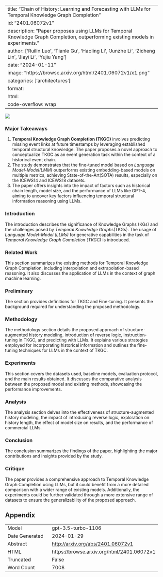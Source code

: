 
---
title: "Chain of History: Learning and Forecasting with LLMs for Temporal Knowledge Graph Completion"
id: "2401.06072v1"
description: "Paper proposes using LLMs for Temporal Knowledge Graph Completion, outperforming existing models in experiments."
author: ['Ruilin Luo', 'Tianle Gu', 'Haoling Li', 'Junzhe Li', 'Zicheng Lin', 'Jiayi Li', 'Yujiu Yang']
date: "2024-01-11"
image: "https://browse.arxiv.org/html/2401.06072v1/x1.png"
categories: ['architectures']
format:
  html:
    code-overflow: wrap
---

![](https://browse.arxiv.org/html/2401.06072v1/x1.png)

### Major Takeaways

1. **Temporal Knowledge Graph Completion (TKGC)** involves predicting missing event links at future timestamps by leveraging established temporal structural knowledge. The paper proposes a novel approach to conceptualize TKGC as an event generation task within the context of a historical event chain.
2. The study demonstrates that the fine-tuned model based on *Language Model-Model(LMM)* outperforms existing embedding-based models on multiple metrics, achieving State-of-the-Art(SOTA) results, especially on the ICEWS14 and ICEWS18 datasets.
3. The paper offers insights into the impact of factors such as historical chain length, model size, and the performance of LLMs like GPT-4, aiming to uncover key factors influencing temporal structural information reasoning using LLMs.

### Introduction

The introduction describes the significance of Knowledge Graphs (KGs) and the challenges posed by *Temporal Knowledge Graphs*(TKGs). The usage of *Language Model-Model (LLMs)* for generative capabilities in the task of *Temporal Knowledge Graph Completion (TKGC)* is introduced.

### Related Work

This section summarizes the existing methods for Temporal Knowledge Graph Completion, including interpolation and extrapolation-based reasoning. It also discusses the application of LLMs in the context of graph machine learning.

### Preliminary

The section provides definitions for TKGC and Fine-tuning. It presents the background required for understanding the proposed methodology.

### Methodology

The methodology section details the proposed approach of structure-augmented history modeling, introduction of reverse logic, instruction-tuning in TKGC, and predicting with LLMs. It explains various strategies employed for incorporating historical information and outlines the fine-tuning techniques for LLMs in the context of TKGC.

### Experiments

This section covers the datasets used, baseline models, evaluation protocol, and the main results obtained. It discusses the comparative analysis between the proposed model and existing methods, showcasing the performance improvements.

### Analysis

The analysis section delves into the effectiveness of structure-augmented history modeling, the impact of introducing reverse logic, exploration on history length, the effect of model size on results, and the performance of commercial LLMs.

### Conclusion

The conclusion summarizes the findings of the paper, highlighting the major contributions and insights provided by the study.

### Critique

The paper provides a comprehensive approach to Temporal Knowledge Graph Completion using LLMs, but it could benefit from a more detailed comparison with a wider range of existing models. Additionally, the experiments could be further validated through a more extensive range of datasets to ensure the generalizability of the proposed approach.

## Appendix

|          |          |
|----------|----------|
| Model     | gpt-3.5-turbo-1106       |
| Date Generated     | 2024-01-29       |
| Abstract | [http://arxiv.org/abs/2401.06072v1](http://arxiv.org/abs/2401.06072v1)        |
| HTML     | [https://browse.arxiv.org/html/2401.06072v1](https://browse.arxiv.org/html/2401.06072v1)       |
| Truncated       | False       |
| Word Count       | 7008       |